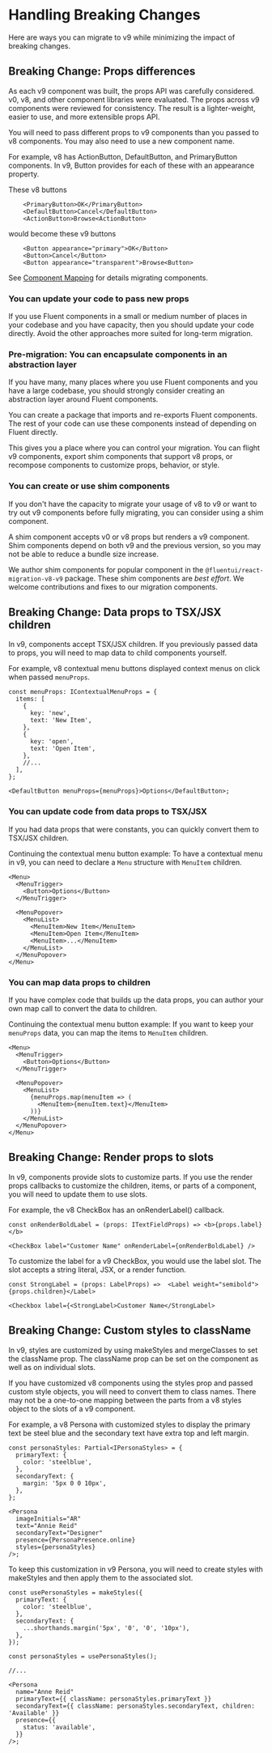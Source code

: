
<Meta title="Concepts/Migration/Handling Breaking Changes" />

# Handling Breaking Changes

Here are ways you can migrate to v9 while minimizing the impact of breaking changes.

## Breaking Change: Props differences

As each v9 component was built, the props API was carefully considered.
v0, v8, and other component libraries were evaluated.
The props across v9 components were reviewed for consistency.
The result is a lighter-weight, easier to use, and more extensible props API.

You will need to pass different props to v9 components than you passed to v8 components.
You may also need to use a new component name.

For example, v8 has ActionButton, DefaultButton, and PrimaryButton components.
In v9, Button provides for each of these with an appearance property.

These v8 buttons

```tsx
    <PrimaryButton>OK</PrimaryButton>
    <DefaultButton>Cancel</DefaultButton>
    <ActionButton>Browse<ActionButton>
```

would become these v9 buttons

```tsx
    <Button appearance="primary">OK</Button>
    <Button>Cancel</Button>
    <Button appearance="transparent">Browse<Button>
```

See [Component Mapping](/docs/concepts-migration-from-v8-component-mapping--page) for details migrating components.

### You can update your code to pass new props

If you use Fluent components in a small or medium number of places in your codebase and you have capacity, then you should update your code directly.
Avoid the other approaches more suited for long-term migration.

### Pre-migration: You can encapsulate components in an abstraction layer

If you have many, many places where you use Fluent components and you have a large codebase, you should strongly consider creating an abstraction layer around Fluent components.

You can create a package that imports and re-exports Fluent components.
The rest of your code can use these components instead of depending on Fluent directly.

This gives you a place where you can control your migration.
You can flight v9 components, export shim components that support v8 props, or recompose components to customize props, behavior, or style.

### You can create or use shim components

If you don't have the capacity to migrate your usage of v8 to v9 or want to try out v9 components before fully migrating, you can consider using a shim component.

A shim component accepts v0 or v8 props but renders a v9 component.
Shim components depend on both v9 and the previous version, so you may not be able to reduce a bundle size increase.

We author shim components for popular component in the `@fluentui/react-migration-v8-v9` package.
These shim components are _best effort_.
We welcome contributions and fixes to our migration components.

## Breaking Change: Data props to TSX/JSX children

In v9, components accept TSX/JSX children.
If you previously passed data to props, you will need to map data to child components yourself.

For example, v8 contextual menu buttons displayed context menus on click when passed `menuProps`.

```tsx
const menuProps: IContextualMenuProps = {
  items: [
    {
      key: 'new',
      text: 'New Item',
    },
    {
      key: 'open',
      text: 'Open Item',
    },
    //...
  ],
};

<DefaultButton menuProps={menuProps}>Options</DefaultButton>;
```

### You can update code from data props to TSX/JSX

If you had data props that were constants, you can quickly convert them to TSX/JSX children.

Continuing the contextual menu button example: To have a contextual menu in v9, you can need to declare a `Menu` structure with `MenuItem` children.

```tsx
<Menu>
  <MenuTrigger>
    <Button>Options</Button>
  </MenuTrigger>

  <MenuPopover>
    <MenuList>
      <MenuItem>New Item</MenuItem>
      <MenuItem>Open Item</MenuItem>
      <MenuItem>...</MenuItem>
    </MenuList>
  </MenuPopover>
</Menu>
```

### You can map data props to children

If you have complex code that builds up the data props, you can author your own map call to convert the data to children.

Continuing the contextual menu button example:
If you want to keep your `menuProps` data, you can map the items to `MenuItem` children.

```tsx
<Menu>
  <MenuTrigger>
    <Button>Options</Button>
  </MenuTrigger>

  <MenuPopover>
    <MenuList>
      {menuProps.map(menuItem => (
        <MenuItem>{menuItem.text}</MenuItem>
      ))}
    </MenuList>
  </MenuPopover>
</Menu>
```

## Breaking Change: Render props to slots

In v9, components provide slots to customize parts.
If you use the render props callbacks to customize the children, items, or parts of a component, you will need to update them to use slots.

For example, the v8 CheckBox has an onRenderLabel() callback.

```tsx
const onRenderBoldLabel = (props: ITextFieldProps) => <b>{props.label}</b>

<CheckBox label="Customer Name" onRenderLabel={onRenderBoldLabel} />
```

To customize the label for a v9 CheckBox, you would use the label slot.
The slot accepts a string literal, JSX, or a render function.

```tsx
const StrongLabel = (props: LabelProps) =>  <Label weight="semibold">{props.children}</Label>

<Checkbox label={<StrongLabel>Customer Name</StrongLabel>
```

## Breaking Change: Custom styles to className

In v9, styles are customized by using makeStyles and mergeClasses to set the className prop.
The className prop can be set on the component as well as on individual slots.

If you have customized v8 components using the styles prop and passed custom style objects, you will need to convert them to class names.
There may not be a one-to-one mapping between the parts from a v8 styles object to the slots of a v9 component.

For example, a v8 Persona with customized styles to display the primary text be steel blue and the secondary text have extra top and left margin.

```tsx
const personaStyles: Partial<IPersonaStyles> = {
  primaryText: {
    color: 'steelblue',
  },
  secondaryText: {
    margin: '5px 0 0 10px',
  },
};

<Persona
  imageInitials="AR"
  text="Annie Reid"
  secondaryText="Designer"
  presence={PersonaPresence.online}
  styles={personaStyles}
/>;
```

To keep this customization in v9 Persona, you will need to create styles with makeStyles and then apply them to the associated slot.

```tsx
const usePersonaStyles = makeStyles({
  primaryText: {
    color: 'steelblue',
  },
  secondaryText: {
    ...shorthands.margin('5px', '0', '0', '10px'),
  },
});

const personaStyles = usePersonaStyles();

//...

<Persona
  name="Anne Reid"
  primaryText={{ className: personaStyles.primaryText }}
  secondaryText={{ className: personaStyles.secondaryText, children: 'Available' }}
  presence={{
    status: 'available',
  }}
/>;
```
